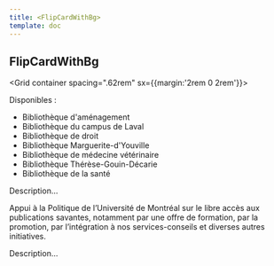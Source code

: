```yaml
---
title: <FlipCardWithBg>
template: doc
---
```



<Section>

# FlipCardWithBg

  <Grid container spacing=".62rem" sx={{margin:'2rem 0 2rem'}}>
    <Grid>
      <FlipCardWithBg
        title="Ambassadrice du libre accès"
        Icon={Megaphone}
      >
        <p>Disponibles :</p>
        <ul>
          <li>Bibliothèque d'aménagement</li>
          <li>Bibliothèque du campus de Laval</li>
          <li>Bibliothèque de droit</li>
          <li>Bibliothèque Marguerite-d'Youville</li>
          <li>Bibliothèque de médecine vétérinaire</li>
          <li>Bibliothèque Thérèse-Gouin-Décarie</li>
          <li>Bibliothèque de la santé</li>
        </ul>
      </FlipCardWithBg>
    </Grid>
    <Grid>
      <FlipCardWithBg
        title="Achats de licence Adobe Creative Cloud"
        Icon={HandCoins}
      >
        Description...
      </FlipCardWithBg>
    </Grid>
    <Grid>
      <FlipCardWithBg
        title="Financement de projet en libre accès"
        Icon={ArrowsOut}
      >
        <p>Appui à la Politique de l’Université de Montréal sur le libre accès aux publications savantes, notamment par une offre de formation, par la promotion, par l’intégration à nos services-conseils et diverses autres initiatives.</p>
      </FlipCardWithBg>
    </Grid>
    <Grid>
      <FlipCardWithBg
        title="Postes de travail actif"
        Icon={Megaphone}
      >
        Description...
      </FlipCardWithBg>
    </Grid>
  </Grid>

</Section>